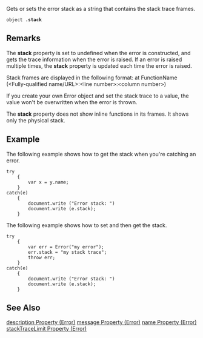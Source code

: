 Gets or sets the error stack as a string that contains the stack trace frames.

 object '''.stack''' 
==Remarks==
The '''stack''' property is set to undefined when the error is constructed, and gets the trace information when the error is raised. If an error is raised multiple times, the '''stack''' property is updated each time the error is raised.

Stack frames are displayed in the following format: at FunctionName (&lt;Fully-qualified name/URL&gt;:&lt;line number&gt;:&lt;column number&gt;)

If you create your own Error object and set the stack trace to a value, the value won't be overwritten when the error is thrown.

The '''stack''' property does not show inline functions in its frames. It shows only the physical stack.


==Example==
The following example shows how to get the stack when you're catching an error.

 try
     {
         var x = y.name;
     }
 catch(e)
     {
         document.write ("Error stack: ")
         document.write (e.stack);
     }
The following example shows how to set and then get the stack.

 try
     {
         var err = Error("my error");
         err.stack = "my stack trace";
         throw err;
     }
 catch(e)
     {
         document.write ("Error stack: ")
         document.write (e.stack);
     }

==See Also==

              

              

              

              
[[javascript/Error/description|description Property (Error)]]
[[javascript/Error/message|message Property (Error)]]
[[javascript/Error/name|name Property (Error)]]
[[javascript/Error/stackTraceLimit|stackTraceLimit Property (Error)]]
